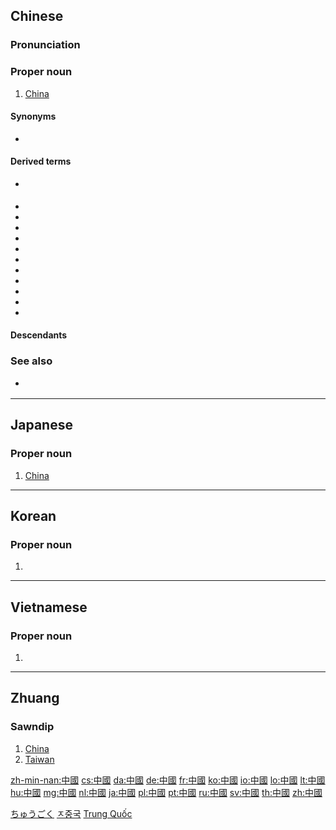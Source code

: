 ==Chinese==
{{zh-forms|s=中国}}

===Pronunciation===
{{zh-pron
|m=Zhōngguó
|ma=Zh-zhongguo.ogg
|c=zung1 gwok3
|h=pfs=Chûng-koet
|md=Dṳ̆ng-guók
|mn=Tiong-kok
|w=1tson koq
|mc=1,y
|oc=1,y
|cat=pn
}}

===Proper noun===
{{zh-proper noun}}

# [[China]]
#: {{zh-usex|中國 的 首都{dū} 是 ^北京 。|The capital of '''China''' is Beijing.}}
#: {{zh-usex|他 現在 在 ^中國 旅行。|He's travelling around '''China''' right now.}}
#: {{zh-usex|你 喜歡 ^中國 文學 嗎？|Do you like '''Chinese''' literature?}}

====Synonyms====
* {{zh-l|天下|tiānxià}} {{qualifier|lofty}}

====Derived terms====
* {{zh-l|中|tr=Zhōng-}} {{qualifier|abbreviation}}
* {{zh-l|中國城|tr=Zhōngguóchéng}}
* {{zh-l|中國大陸|tr=Zhōngguó dàlù}}
* {{zh-l|中國話|tr=Zhōngguóhuà}}
* {{zh-l|中國化|tr=Zhōngguóhuà}}
* {{zh-l|中國畫|tr=Zhōngguóhuà}}
* {{zh-l|中國人|tr=Zhōngguórén}}
* {{zh-l|中國式|tr=Zhōngguóshì}}
* {{zh-l|中國通|tr=Zhōngguótōng}}
* {{zh-l|中國學|tr=Zhōngguóxué}}
* {{zh-l|中國語|tr=Zhōngguóyǔ}}
* {{zh-l|中國中心主義|tr=Zhōngguózhōngxīnzhǔyì}}

====Descendants====
{{Sinoxenic-word|中國|ちゅうごく|중국|Trung Quốc|j=中国}}

===See also===
* {{zh-l|華/华|Huá-}} {{qualifier|abbreviation}}

{{zh-cat|Countries}}

----

==Japanese==
{{ja-kanjitab|ちゅう|こく|k2=ごく|r=y|yomi=on}}

===Proper noun===
{{ja-pos|ちゅうごく|shin=中国|proper}}

# [[China]]

[[Category:ja:Countries|ちゅうごく]]

----

==Korean==
{{ko-hanjatab}}

===Proper noun===
{{ko-proper noun|hj|rv=Jungguk|hangeul=중국}}

# {{hanja form of|중국|China}}

[[Category:ko:Countries|ㅈ중국]]

----

==Vietnamese==
{{vi-hantutab}}

===Proper noun===
{{vi-proper noun|sc=Hani}}

# {{han tu form of|Trung Quốc|[[China]]}}

[[Category:Vietnamese proper nouns|Trung Quốc]]

----

==Zhuang==

===Sawndip===
{{head|za|Han characters|simplified form|中国|tr=[[Cunghgoz]]|sort=cunghgoz}}

# [[China]]
# [[Taiwan]]

[[zh-min-nan:中國]]
[[cs:中國]]
[[da:中國]]
[[de:中國]]
[[fr:中國]]
[[ko:中國]]
[[io:中國]]
[[lo:中國]]
[[lt:中國]]
[[hu:中國]]
[[mg:中國]]
[[nl:中國]]
[[ja:中國]]
[[pl:中國]]
[[pt:中國]]
[[ru:中國]]
[[sv:中國]]
[[th:中國]]
[[zh:中國]]